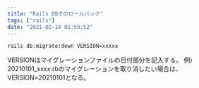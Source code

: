 ```yaml
---
title: "Rails DBでのロールバック"
tags: ["rails"]
date: "2021-02-14 01:59:52"
---
```


```shell
rails db:migrate:down VERSION=xxxxx
```

VERSIONはマイグレーションファイルの日付部分を記入する。
例) 20210101_xxxx.rbのマイグレーションを取り消したい場合は、VERSION=20210101となる。
